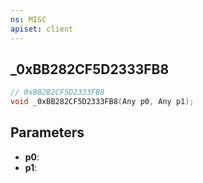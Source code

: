 ```yaml
---
ns: MISC
apiset: client
---
```

## _0xBB282CF5D2333FB8

```c
// 0xBB282CF5D2333FB8
void _0xBB282CF5D2333FB8(Any p0, Any p1);
```


## Parameters
* **p0**:
* **p1**: